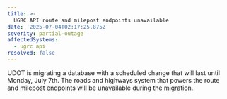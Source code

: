 ```yaml
---
title: >-
  UGRC API route and milepost endpoints unavailable
date: '2025-07-04T02:17:25.875Z'
severity: partial-outage
affectedSystems:
  - ugrc api
resolved: false
---
```

UDOT is migrating a database with a scheduled change that will last until Monday, July 7th. The roads and highways system that powers the route and milepost endpoints will be unavailable during the migration.
